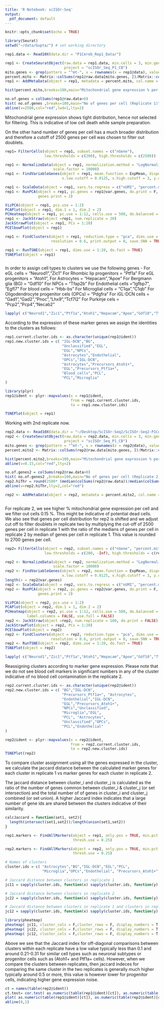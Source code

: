 ```yaml
---
title: 'R Notebook: scISOr-Seq'
output:
  pdf_document: default
---
```



```r
knitr::opts_chunk$set(echo = TRUE)
```


```r
library(Seurat)
setwd("~/data/Gupta/") # set working directory 

rep1.data <- Read10X(data.dir = "P1Cereb_Rep1_Data/")

rep1 <- CreateSeuratObject(raw.data = rep1.data, min.cells = 3, min.genes = 200,
                           project = "scISOr_Seq_P1_CB")
mito.genes <- grep(pattern = "^mt-", x = rownames(x = rep1@data), value = TRUE)
percent.mito <- Matrix::colSums(rep1@raw.data[mito.genes, ])/Matrix::colSums(rep1@raw.data)
rep1 <- AddMetaData(object = rep1, metadata = percent.mito, col.name = "percent.mito")

hist(percent.mito,breaks=100,main="Mitochondrial gene expression % per cell(Replicate 1)"); 

no.of.genes = colSums(rep1@raw.data>0)
hist( no.of.genes ,breaks=100,main="No of genes per cell (Replicate 1)"); 
abline(v=2500,col="red",lwd=1,lty=2)

```

Mitochondrial gene expression shows tight distribution, hence not selected for filtering. This is indicative of low cell death while sample preparation.

On the other hand number of genes per cell has a much broader distribution and therefore a cutoff of 2500 genes per cell was chosen to filter out doublets.

```r

rep1= FilterCells(object = rep1, subset.names = c("nGene"),
                  low.thresholds = c(200), high.thresholds = c(2500))

rep1 <- NormalizeData(object = rep1, normalization.method = "LogNormalize",
                      scale.factor = 10000)
rep1 <- FindVariableGenes(object = rep1, mean.function = ExpMean, dispersion.function = LogVMR,
                          x.low.cutoff = 0.0125, x.high.cutoff = 3, y.cutoff = 0.5)

rep1 <- ScaleData(object = rep1, vars.to.regress = c("nUMI", "percent.mito"))
rep1 <- RunPCA(object = rep1, pc.genes = rep1@var.genes, do.print = F, pcs.print = 1:5,
               genes.print = 2)

VizPCA(object = rep1, pcs.use = 1:2)
PCAPlot(object = rep1, dim.1 = 1, dim.2 = 2)
PCHeatmap(object = rep1, pc.use = 1:12, cells.use = 500, do.balanced = TRUE,  label.columns = FALSE, use.full = FALSE)
rep1 <- JackStraw(object =rep1, num.replicate = 20)
JackStrawPlot(object = rep1, PCs = 1:20)
PCElbowPlot(object = rep1)

```

``` r

rep1 <- FindClusters(object = rep1, reduction.type = "pca", dims.use = 1:20,
                     resolution = 0.6, print.output = 0, save.SNN = TRUE)

rep1 <- RunTSNE(object = rep1, dims.use = 1:20, do.fast = TRUE)
TSNEPlot(object = rep1)



```

In order to assign cell types to clusters we use the following genes - 
For eGL cells = "Neurod1","Zic1"
For Rhombic lip progenitors = "Ptf1a"
For eGL progenitors = "Atoh1",
For Astrocytes = "Hepacam","Apoe"
For Bergmann glia (BG) = "Gdf10"
For NPCs = "Tfap2b"
For Endothelial cells ="Igfbp7", "Egfl7"
For blood cells = "Hbb-bs"
For Microglial cells = "C1qa","C1qb"
For Oligodendrocyte progenitor cels (OPCs) = "Pdgfra"
For iGL-DCN cells = "Gad1","Gad2","Pnoc","Lhx9","Tcf7l2"
For Purkinje cels = "Pcp2","Pcp4","Necab2"

```r
lapply( c("Neurod1","Zic1","Ptf1a","Atoh1","Hepacam","Apoe","Gdf10","Tfap2b","Igfbp7","Egfl7","Hbb-bs","C1qa","Pdgfra","Gad1","Gad2","Pnoc","Lhx9","Tcf7l2","Pcp2","Pcp4","Necab2"), function(x)FeaturePlot(object = rep1, features.plot =x, do.return = F,cols.use = c("grey", "indianred1","indianred3","indianred4"), reduction.use = "tsne",pt.size = 1) )

```

According to the expression of these marker genes we assign the identities to the clusters as follows:

```r
rep1.current.cluster.ids <- as.character(unique(rep1@ident))
rep1.new.cluster.ids = c( "IGL-DCN","BG",
                          "Unclassified","EGL",
                          "EGL","NPCs",
                          "Astrocytes","Endothelial",
                          "OPCs","IGL-DCN",
                          "Astrocytes","Precursors_Atoh1+",
                          "EGL","Precursors_Ptf1a+",
                          "Blood_cells","PCL",
                          "PCL","Microglia"
)

library(plyr)
rep1@ident <- plyr::mapvalues(x = rep1@ident, 
                              from = rep1.current.cluster.ids, 
                              to = rep1.new.cluster.ids)

TSNEPlot(object = rep1)
```


Working with 2nd replicate now.

```r
rep2.data <- Read10X(data.dir = "~/Desktop/ScISOr-Seq2/ScISOr-Seq2-P1Cereb-20171020/rep2.outs/mm10")
rep2 <- CreateSeuratObject(raw.data = rep2.data, min.cells = 3, min.genes = 200,
                           project = "scISOr_Seq_P1_CB")
mito.genes <- grep(pattern = "^mt-", x = rownames(x = rep2@data), value = TRUE)
percent.mito2 <- Matrix::colSums(rep2@raw.data[mito.genes, ])/Matrix::colSums(rep2@raw.data)

hist(percent.mito2,breaks=100,main="Mitochondrial gene expression % per cell(Replicate 2)"); 
abline(v=0.15,col="red",lty=2)

no.of.genes2 = colSums(rep2@raw.data>0)
hist( no.of.genes2 ,breaks=100,main="No of genes per cell (Replicate 2)"); 
rep2.hiThr = round(2500* (median(colSums(rep2@raw.data))/median(colSums(rep1@raw.data))),digits=-2)
abline(v=rep2.hiThr,lty=2,col="red")

rep2 <- AddMetaData(object = rep2, metadata = percent.mito2, col.name = "percent.mito")



```

For replicate 2, we see higher % mitochondrial gene expression per cell and we filter out cells 0.15 %. This might be indicative of potential dead cells. 
We also see that genes per cell distribution for rep2 is shifted and we adjust cut off to filter doublets in replicate two by multiplying the cut-off of 2500 genes per cell in replicate 1 with the ratio of the medians of genes per cell in replicate 2 by median of genes per cell in replicate 1. This value is rounded to 2700 genes per cell.

```r
rep2= FilterCells(object = rep2, subset.names = c("nGene", "percent.mito"),
                  low.thresholds = c(200, -Inf), high.thresholds = c(rep2.hiThr, 0.15))

rep2 <- NormalizeData(object = rep2, normalization.method = "LogNormalize",
                      scale.factor = 10000)
rep2 <- FindVariableGenes(object = rep2, mean.function = ExpMean, dispersion.function = LogVMR,
                          x.low.cutoff = 0.0125, x.high.cutoff = 3, y.cutoff = 0.5)
length(x = rep2@var.genes)
rep2 <- ScaleData(object = rep2, vars.to.regress = c("nUMI", "percent.mito"))
rep2 <- RunPCA(object = rep2, pc.genes = rep2@var.genes, do.print = F, pcs.print = 1:5,
               genes.print = 2)

VizPCA(object = rep2, pcs.use = 1:2)
PCAPlot(object = rep2, dim.1 = 1, dim.2 = 2)
PCHeatmap(object = rep2, pc.use = 1:12, cells.use = 500, do.balanced = TRUE,
          label.columns = FALSE, use.full = FALSE)
rep2 <- JackStraw(object =rep2, num.replicate = 100, do.print = FALSE)
JackStrawPlot(object = rep2, PCs = 1:20)
PCElbowPlot(object = rep2)
rep2 <- FindClusters(object = rep2, reduction.type = "pca", dims.use = 1:20,
                     resolution = 0.6, print.output = 0, save.SNN = TRUE,force.recalc = T)
rep2 <- RunTSNE(object = rep2, dims.use = 1:20, do.fast = TRUE)
TSNEPlot(object = rep2)

```

```r
lapply( c("Neurod1","Zic1","Ptf1a","Atoh1","Hepacam","Apoe","Gdf10","Tfap2b","Igfbp7","Egfl7","Hbb-bs","C1qa","Pdgfra","Gad1","Gad2","Pnoc","Lhx9","Tcf7l2","Pcp2","Pcp4","Necab2"), function(x)FeaturePlot(object = rep2, features.plot =x, do.return = F,cols.use = c("grey", "indianred1","indianred3","indianred4"), reduction.use = "tsne",pt.size = 1) )

```

Reassigning clusters according to marker gene expression. Please note that we do not see blood cell markers in significant numbers in any of the cluster indicative of no blood cell contamination in the replicate 2.

```r
rep2.current.cluster.ids <- as.character(unique(rep2@ident))
rep2.new.cluster.ids = c( "BG","IGL-DCN",
                          "Precursors_Ptf1a+", "Astrocytes",
                          "Endothelial","IGL-DCN",
                          "EGL","Precursors_Atoh1+",
                          "NPCs","Unclassified",
                          "Microglia","EGL",
                          "PCL", "Astrocytes",
                          "Unclassified","OPCs",
                          "PCL","Endothelial"
)

rep2@ident <- plyr::mapvalues(x = rep2@ident,  
                              from = rep2.current.cluster.ids, 
                              to = rep2.new.cluster.ids)
TSNEPlot(rep2)
```


To compare cluster assignment using all the genes expressed in the cluster, we calculate the jaccard distance between the calculated marker genes for each cluster in replicate 1 vs marker genes for each cluster in replicate 2. 

The jaccard distance between cluster_i and cluster_j is calculated as the ratio of the number of genes common between cluster_i & cluster_j (or set intersection) and the total number of of genes in cluster_i and cluster_j combined (or set union). A higher Jaccard index indicates that a large number of gene ids are shared between the clusters indicative of their similarity.

```r
calcJaccard = function(set1, set2){ 
  length(intersect(set1,set2))/length(union(set1,set2)) 
}

rep1.markers <- FindAllMarkers(object = rep1, only.pos = TRUE, min.pct = 0.25,
                               thresh.use = 0.25)

rep2.markers <- FindAllMarkers(object = rep2, only.pos = TRUE, min.pct = 0.25,
                               thresh.use = 0.25)

# Names of clusters
cluster.ids = c( "Astrocytes","BG","IGL-DCN","EGL","PCL",
                 "Microglia","OPCs","Endothelial", "Precursors_Atoh1+","Precursors_Ptf1a+","NPCs")

# Jaccard distance between clusters in replicate 1
jc11 = sapply(cluster.ids, function(x) sapply(cluster.ids, function(y) calcJaccard( rep1.markers$gene[ rep1.markers$cluster==x], rep1.markers$gene[ rep1.markers$cluster==y])) )

# Jaccard distance between clusters in replicate 2
jc22 = sapply(cluster.ids, function(x) sapply(cluster.ids, function(y) calcJaccard( rep2.markers$gene[ rep2.markers$cluster==x], rep2.markers$gene[ rep2.markers$cluster==y])) )

# Jaccard distance between clusters in replicate 1 and clusters in replicate 2
jc12 = sapply(cluster.ids, function(x) sapply(cluster.ids, function(y) calcJaccard( rep1.markers$gene[ rep1.markers$cluster==x], rep2.markers$gene[ rep2.markers$cluster==y])) )

library(pheatmap)
pheatmap( jc11, cluster_cols = F,cluster_rows = F, display_numbers = T,main="Between clusters in Replicate 1")
pheatmap( jc22, cluster_cols = F,cluster_rows = F, display_numbers = T,main="Between clusters in Replicate 2")
pheatmap( jc12, cluster_cols = F,cluster_rows = F, display_numbers = T,main="Clusters in Replicate 1 vs Clusters in Replicate 2")

```

Above we see that the Jaccard index for off-diagonal comparisons between clusters within each replicate have a low value typically less than 0.1 and around 0.21-0.31 for similar cell types such as neuronal subtypes or progenitor cells such as (Atoh1+ and Ptf1a+ cells). However, when we compare the clusters between replicates, then jaccard indeces for comparing the same cluster in the two replicates is generally much higher typically around 0.5 or more, this value is however lower for progenitor cells, indicating higher gene expression noise.  

```r
ct = names(table(rep2@ident))
ct.test= cor.test( as.numeric(table(rep1@ident)[ct]), as.numeric(table(rep2@ident)[ct]) )
plot( as.numeric(table(rep1@ident)[ct]), as.numeric(table(rep2@ident)[ct]) ,xlab="replicate 1", ylab="replicate 2",main=sprintf("Cell type specific abundance. cor = %s cor.pval =%s",format(ct.test$estimate,digits=2), format(ct.test$p.value,digits=2)))
abline(0,1)
```

